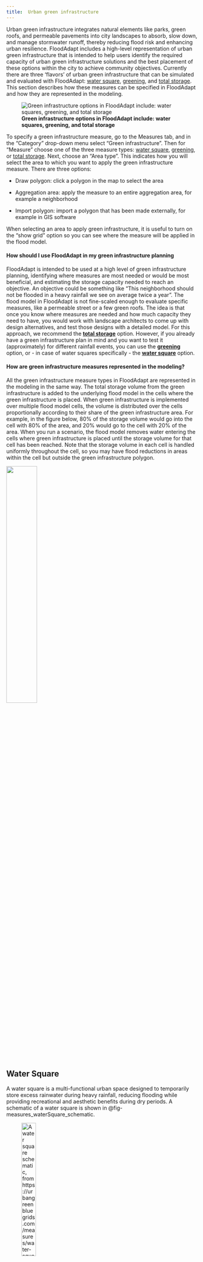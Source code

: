 ```yaml
---
title: 	Urban green infrastructure
---
```


Urban green infrastructure integrates natural elements like parks, green roofs, and permeable pavements into city landscapes to absorb, slow down, and manage stormwater runoff, thereby reducing flood risk and enhancing urban resilience. FloodAdapt includes a high-level representation of urban green infrastructure that is intended to help users identify the required capacity of urban green infrastructure solutions and the best placement of these options within the city to achieve community objectives. Currently there are three 'flavors' of urban green infrastructure that can be simulated and evaluated with FloodAdapt: [water square](#water-square), [greening](#greening), and [total storage](#total-storage). This section describes how these measures can be specified in FloodAdapt and how they are represented in the modeling.

![**Green infrastructure options in FloodAdapt include: water squares, greening, and total storage**](../../_static/images/measures_greenInfra.png){fig-align=left #fig-measures_buildingLevel}


To specify a green infrastructure measure, go to the Measures tab, and in the "Category" drop-down menu select "Green infrastructure". Then for "Measure" choose one of the three measure types: [water square](#water-square), [greening](#greening), or [total storage](#total-storage). Next, choose an "Area type". This indicates how you will select the area to which you want to apply the green infrastructure measure. There are three options:

* Draw polygon: click a polygon in the map to select the area

* Aggregation area: apply the measure to an entire aggregation area, for example a neighborhood

* Import polygon: import a polygon that has been made externally, for example in GIS software

When selecting an area to apply green infrastructure, it is useful to turn on the "show grid" option so you can see where the measure will be applied in the flood model.

::: {.callout-note}
#### How should I use FloodAdapt in my green infrastructure planning
FloodAdapt is intended to be used at a high level of green infrastructure planning, identifying where measures are most needed or would be most beneficial, and estimating the storage capacity needed to reach an objective. An objective could be something like "This neighborhood should not be flooded in a heavy rainfall we see on average twice a year". The flood model in FloodAdapt is not fine-scaled enough to evaluate specific measures, like a permeable street or a few green roofs. The idea is that once you know where measures are needed and how much capacity they need to have, you would work with landscape architects to come up with design alternatives, and test those designs with a detailed model. For this approach, we recommend the **[total storage](#total-storage)** option. However, if you already have a green infrastructure plan in mind and you want to test it (approximately) for different rainfall events, you can use the **[greening](#greening)** option, or - in case of water squares specifically - the **[water square](#water-square)** option.
:::

::: {.callout-note}
#### How are green infrastructure measures represented in the modeling?
All the green infrastructure measure types in FloodAdapt are represented in the modeling in the same way. The total storage volume from the green infrastructure is added to the underlying flood model in the cells where the green infrastructure is placed. When green infrastructure is implemented over multiple flood model cells, the volume is distributed over the cells proportionally according to their share of the green infrastructure area. For example, in the figure below, 80% of the storage volume would go into the cell with 80% of the area, and 20% would go to the cell with 20% of the area. When you run a scenario, the flood model removes water entering the cells where green infrastructure is placed until the storage volume for that cell has been reached. Note that the storage volume in each cell is handled uniformly throughout the cell, so you may have flood reductions in areas within the cell but outside the green infrastructure polygon.

![](../../_static/images/measures_greenInfra_distributionOfStorageVolume.png){width=40% fig-align=left}
:::

## Water Square
A water square is a multi-functional urban space designed to temporarily store excess rainwater during heavy rainfall, reducing flooding while providing recreational and aesthetic benefits during dry periods. A schematic of a water square is shown in @fig-measures_waterSquare_schematic.

![**A water square schematic, from https://urbangreenbluegrids.com/measures/water-squares/**](../../_static/images/measures_GI_waterSquare_example.png){width=30% fig-align=left #fig-measures_waterSquare_schematic}

To implement a water square in FloodAdapt:

* Go to the [Measures](../measures/index.qmd) tab
* Select "Green infrastructure" for the Category
* From the Measure drop-down menu, select "Water square"
* Select one of the "Area Type" options and then click "Add Measure"

![**Implementing a water square in FloodAdapt. This water square would affect two cells in the flood model by increasing their storage**](../../_static/images/measures_GI_waterSquare.png){width=70% fig-align=left #fig-measures_waterSquare}

If you selected "Draw Polygon", you can now begin drawing the polygon that represents the shape of your water square. It is useful to turn on the "show grid" option so you can see where your water square will be implemented in the flood model. @fig-measures_waterSquare shows an implementation of a water square in FloodAdapt. In this example, the water square is implemented over two flood model grid cells, so those cells will have a higher storage capacity because of the water square. When you have finished drawing your polygon, you can double click to open the specification window. If you select "Aggregation area" or "Import polygon" to define your water square area, the specification window will open immediately when you click "Add measure", and you will additionally be asked to specify the aggregation area or to upload your polygon as a spatial file, depending on what you chose.

The specification window is shown in @fig-measures_waterSquare_specs. In this window, you enter a name for the measure (no spaces or special characters), an optional description, and the depth of the water square. After entering the depth, click Enter. FloodAdapt will then automatically calculate the area of the water square (based on the selected area for the water square) and the total storage volume by multiplying the area with the specified water square depth. Additionally, there is also a "Look-up table" button. This shows suggestions for infiltration depths for different types of green infrastructure measures; see @fig-measures_lookup. For the **water square** measure type, only the entry about water squares would be relevant.

![**Water square specification window**](../../_static/images/measures_GI_waterSquare_specs.png){width=40% fig-align=left #fig-measures_waterSquare_specs}


![**Lookup table with suggestions on infiltration depths for different types of green infrastructure solutions**](../../_static/images/measures_GI_lookupTable.png){width=40% fig-align=left #fig-measures_lookup}


::: {.callout-note}
#### Where do the suggested infiltration depths come from?
The suggested infiltration depths in the green infrastructure lookup-table are based on the default values used in the [Climate Reilient Cities Tool](https://www.deltares.nl/en/software-and-data/products/crc-tool-climate-resilient-cities), which itself based these values on different sources in literature. Users are free to choose their own infiltration depth when they have more information, but the suggestions are intended to help users who may not know this information but already want to start high-level exploring of green infrastructure solutions in their community.
:::

## Greening

Greening in FloodAdapt refers to the implementation of a collection of different types of individual measures that may be part of a green infrastructure design. This option allows you to specify an area and the percentage of that area where green infrastructure will be implemented. For example, let's say the area of interest is a neighborhood, and the measure under consideration is a bioswale. In this case, you could estimate the area of the neighborhood where there are roads (for example, let's say 10%), and then specify that 10% of the area will have an infiltration depth appropriate for a bioswale (see the lookup table shown in @fig-measures_lookup).

![**Examples of different green infrastructure measures (source: https://crctool.org/en/set-measure)**](../../_static/images/measures_GI_greening_options.png){width=50% fig-align=left #fig-measure_building_poly_buyout_specification}


To implement the **greening** option in FloodAdapt:

* Go to the [Measures](../measures/index.qmd) tab
* Select "Green infrastructure" for the Category
* From the Measure drop-down menu, select "Greening"
* Select one of the "Area Type" options and then click "Add Measure"

If you selected "Draw Polygon", you can now begin drawing the polygon for the area where you want to apply green infrastructure. When you have finished drawing your polygon, you can double click to open the specification window. If you select "Aggregation area" or "Import polygon" to define your area, the specification window will open immediately when you click "Add measure", and you will additionally be asked to specify the aggregation area or to upload your polygon as a spatial file, depending on what you chose.

![**Selecting an aggregation area for applying the green infrastructure option "greening".**](../../_static/images/measures_GI_greening.png){width=70% fig-align=left #fig-measures_buildingLevel_GUI}


The specification window is shown in @fig-measures_waterSquare_specs. In this window, you enter a name for the measure (no spaces or special characters), an optional description, the percent of the selected area you wish to apply green infrastructure measures, and the infiltration depth of the measures. For this last entry, you can use the Look-up table (see @fig-measures_lookup). This shows suggestions for infiltration depths for different types of green infrastructure measures. After entering the depth, click Enter. FloodAdapt will then automatically calculate the area where the green infrastructure will be applied (based on the selected area and the percent area to green) and the total storage volume by multiplying the green infrastructure area with the specified infiltration depth.

![**Greening specification window**](../../_static/images/measures_GI_greening_specs.png){width=40% fig-align=left #fig-measures_waterSquare_specs}


## Total storage
Total storage is the most appropriate option for high-level strategic planning of green infrastructure. It addresses key questions such as, "**Where should we implement green infrastructure?**" and "**How much storage capacity do we need?**" This green infrastructure option involves selecting an area and specifying a total increased storage volume from green infrastructure measures, without focusing on specific measures. This approach allows you to explore different storage capacities and identify what storage capacity you need to meet your planning targets. It also allows you to test out storage in different neighborhoods and see where you get the best result for different rainfall events. This can help give direction to landscape architects, who can look into more detail how to obtain the required storage in different areas of the city. Of course, it is always recommended to verify the increase in storage with more detailed models in the design phase.

To implement the **Total storage** option in FloodAdapt:

* Go to the [Measures](../measures/index.qmd) tab
* Select "Green infrastructure" for the Category
* From the Measure drop-down menu, select "Total storage"
* Select one of the "Area Type" options and then click "Add Measure"

If you selected "Draw Polygon", you can now begin drawing the polygon for the area where you want to apply green infrastructure. When you have finished drawing your polygon, you can double click to open the specification window. If you select "Aggregation area" or "Import polygon" to define your area, the specification window will open immediately when you click "Add measure", and you will additionally be asked to specify the aggregation area or to upload your polygon as a spatial file, depending on what you chose.

The specification window is shown in @fig-measures_totalStorage_specs. In this window, you enter a name for the measure (no spaces or special characters), an optional description, and the total increased storage volume.

![**Total storage specification window**](../../_static/images/measures_GI_totalStorage_specs.png){width=40% fig-align=left #fig-measures_totalStorage_specs}
